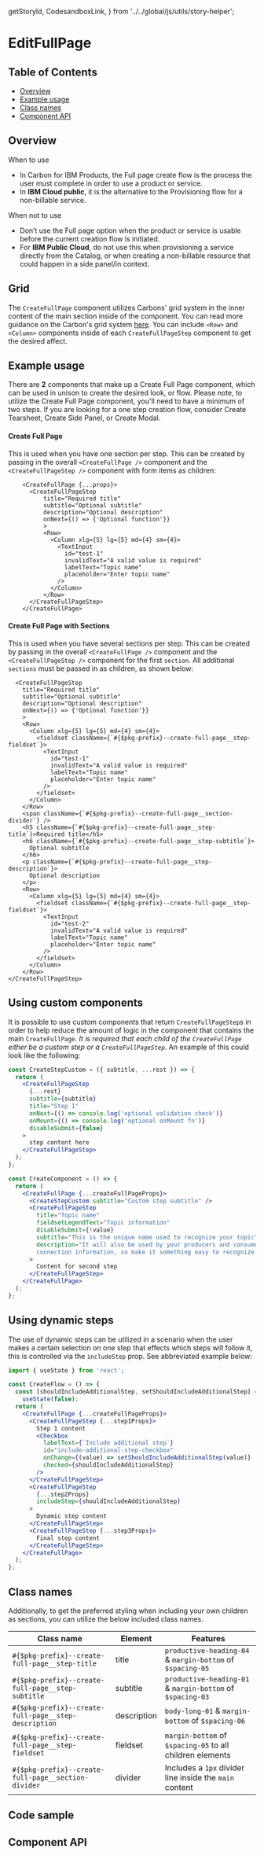   getStoryId,
  CodesandboxLink,
} from '../../global/js/utils/story-helper';

# EditFullPage

## Table of Contents

- [Overview](#overview)
- [Example usage](#example-usage)
- [Class names](#class-names)
- [Component API](#component-api)

## Overview

When to use

- In Carbon for IBM Products, the Full page create flow is the process the user
  must complete in order to use a product or service.
- In **IBM Cloud public**, it is the alternative to the Provisioning flow for a
  non-billable service.

When not to use

- Don’t use the Full page option when the product or service is usable before
  the current creation flow is initiated.
- For **IBM Public Cloud**, do not use this when provisioning a service directly
  from the Catalog, or when creating a non-billable resource that could happen
  in a side panel/in context.

## Grid

The `CreateFullPage` component utilizes Carbons' grid system in the inner
content of the main section inside of the component. You can read more guidance
on the Carbon's grid system
[here](https://www.carbondesignsystem.com/guidelines/2x-grid/overview). You can
include `<Row>` and `<Column>` components inside of each `CreateFullPageStep`
component to get the desired affect.

## Example usage

There are **2** components that make up a Create Full Page component, which can
be used in unison to create the desired look, or flow. Please note, to utilize
the Create Full Page component, you'll need to have a minimum of two steps. If
you are looking for a one step creation flow, consider Create Tearsheet, Create
Side Panel, or Create Modal.

#### Create Full Page

This is used when you have one section per step. This can be created by passing
in the overall `<CreateFullPage />` component and the `<CreateFullPageStep />`
component with form items as children:

```
    <CreateFullPage {...props}>
      <CreateFullPageStep
          title="Required title"
          subtitle="Optional subtitle"
          description="Optional description"
          onNext={() => {'Optional function'}}
          >
          <Row>
            <Column xlg={5} lg={5} md={4} sm={4}>
              <TextInput
                id="test-1"
                invalidText="A valid value is required"
                labelText="Topic name"
                placeholder="Enter topic name"
              />
            </Column>
          </Row>
      </CreateFullPageStep>
    </CreateFullPage>
```

#### Create Full Page with Sections

This is used when you have several sections per step. This can be created by
passing in the overall `<CreateFullPage />` component and the
`<CreateFullPageStep />` component for the first `section`. All additional
`sections` must be passed in as children, as shown below:

```
  <CreateFullPageStep
    title="Required title"
    subtitle="Optional subtitle"
    description="Optional description"
    onNext={() => {'Optional function'}}
    >
    <Row>
      <Column xlg={5} lg={5} md={4} sm={4}>
        <fieldset className={`#{$pkg-prefix}--create-full-page__step-fieldset`}>
          <TextInput
            id="test-1"
            invalidText="A valid value is required"
            labelText="Topic name"
            placeholder="Enter topic name"
          />
        </fieldset>
      </Column>
    </Row>
    <span className={`#{$pkg-prefix}--create-full-page__section-divider`} />
    <h5 className={`#{$pkg-prefix}--create-full-page__step-title`}>Required title</h5>
    <h6 className={`#{$pkg-prefix}--create-full-page__step-subtitle`}>
      Optional subtitle
    </h6>
    <p className={`#{$pkg-prefix}--create-full-page__step-description`}>
      Optional description
    </p>
    <Row>
      <Column xlg={5} lg={5} md={4} sm={4}>
        <fieldset className={`#{$pkg-prefix}--create-full-page__step-fieldset`}>
          <TextInput
            id="test-2"
            invalidText="A valid value is required"
            labelText="Topic name"
            placeholder="Enter topic name"
          />
        </fieldset>
      </Column>
    </Row>
</CreateFullPageStep>
```

## Using custom components

It is possible to use custom components that return `CreateFullPageStep`s in
order to help reduce the amount of logic in the component that contains the main
`CreateFullPage`. _It is required that each child of the `CreateFullPage` either
be a custom step or a `CreateFullPageStep`_. An example of this could look like
the following:

```jsx
const CreateStepCustom = ({ subtitle, ...rest }) => {
  return (
    <CreateFullPageStep
      {...rest}
      subtitle={subtitle}
      title="Step 1"
      onNext={() => console.log('optional validation check')}
      onMount={() => console.log('optional onMount fn')}
      disableSubmit={false}
    >
      step content here
    </CreateFullPageStep>
  );
};

const CreateComponent = () => {
  return (
    <CreateFullPage {...createFullPageProps}>
      <CreateStepCustom subtitle="Custom step subtitle" />
      <CreateFullPageStep
        title="Topic name"
        fieldsetLegendText="Topic information"
        disableSubmit={!value}
        subtitle="This is the unique name used to recognize your topic"
        description="It will also be used by your producers and consumers as part of the
        connection information, so make it something easy to recognize."
      >
        Content for second step
      </CreateFullPageStep>
    </CreateFullPage>
  );
};
```

## Using dynamic steps

The use of dynamic steps can be utilized in a scenario when the user makes a
certain selection on one step that effects which steps will follow it, this is
controlled via the `includeStep` prop. See abbreviated example below:

```jsx
import { useState } from 'react';

const CreateFlow = () => {
  const [shouldIncludeAdditionalStep, setShouldIncludeAdditionalStep] =
    useState(false);
  return (
    <CreateFullPage {...createFullPageProps}>
      <CreateFullPageStep {...step1Props}>
        Step 1 content
        <Checkbox
          labelText={`Include additional step`}
          id="include-additional-step-checkbox"
          onChange={(value) => setShouldIncludeAdditionalStep(value)}
          checked={shouldIncludeAdditionalStep}
        />
      </CreateFullPageStep>
      <CreateFullPageStep
        {...step2Props}
        includeStep={shouldIncludeAdditionalStep}
      >
        Dynamic step content
      </CreateFullPageStep>
      <CreateFullPageStep {...step3Props}>
        Final step content
      </CreateFullPageStep>
    </CreateFullPage>
  );
};
```

## Class names

Additionally, to get the preferred styling when including your own children as
sections, you can utilize the below included class names.

| Class name                                           | Element     | Features                                                   |
| ---------------------------------------------------- | ----------- | ---------------------------------------------------------- |
| `#{$pkg-prefix}--create-full-page__step-title`       | title       | `productive-heading-04` & `margin-bottom` of `$spacing-05` |
| `#{$pkg-prefix}--create-full-page__step-subtitle`    | subtitle    | `productive-heading-01` & `margin-bottom` of `$spacing-03` |
| `#{$pkg-prefix}--create-full-page__step-description` | description | `body-long-01` & `margin-bottom` of `$spacing-06`          |
| `#{$pkg-prefix}--create-full-page__step-fieldset`    | fieldset    | `margin-bottom` of `$spacing-05` to all children elements  |
| `#{$pkg-prefix}--create-full-page__section-divider`  | divider     | Includes a `1px` divider line inside the `main` content    |

## Code sample

<CodesandboxLink exampleDirectory="CreateFullPage" />

## Component API

<ArgsTable />
